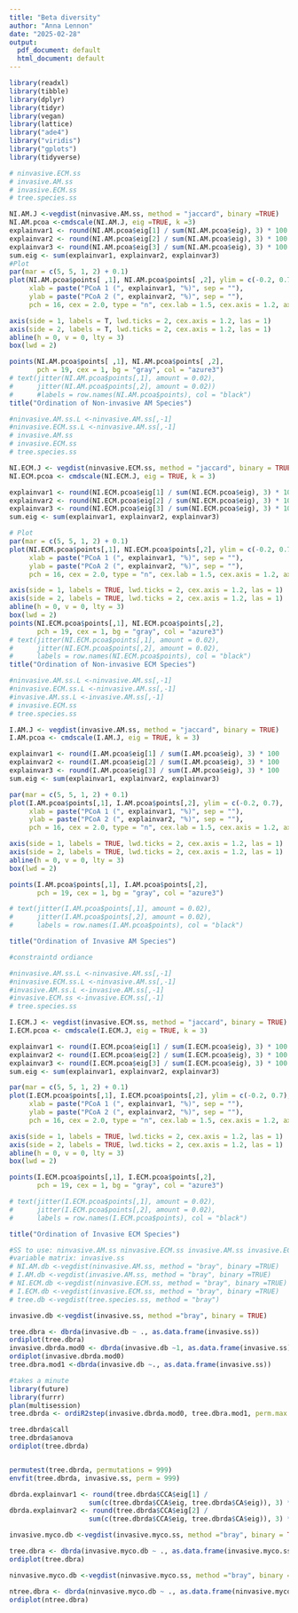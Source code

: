 ```yaml
---
title: "Beta diversity"
author: "Anna Lennon"
date: "2025-02-28"
output:
  pdf_document: default
  html_document: default
---
```

```r
library(readxl)
library(tibble)
library(dplyr)
library(tidyr)
library(vegan)
library(lattice)
library("ade4")
library("viridis")
library("gplots")
library(tidyverse)
```


```r
# ninvasive.ECM.ss
# invasive.AM.ss
# invasive.ECM.ss
# tree.species.ss

NI.AM.J <-vegdist(ninvasive.AM.ss, method = "jaccard", binary =TRUE)
NI.AM.pcoa <-cmdscale(NI.AM.J, eig =TRUE, k =3)
explainvar1 <- round(NI.AM.pcoa$eig[1] / sum(NI.AM.pcoa$eig), 3) * 100
explainvar2 <- round(NI.AM.pcoa$eig[2] / sum(NI.AM.pcoa$eig), 3) * 100
explainvar3 <- round(NI.AM.pcoa$eig[3] / sum(NI.AM.pcoa$eig), 3) * 100
sum.eig <- sum(explainvar1, explainvar2, explainvar3)
#Plot
par(mar = c(5, 5, 1, 2) + 0.1)
plot(NI.AM.pcoa$points[ ,1], NI.AM.pcoa$points[ ,2], ylim = c(-0.2, 0.7),
     xlab = paste("PCoA 1 (", explainvar1, "%)", sep = ""),
     ylab = paste("PCoA 2 (", explainvar2, "%)", sep = ""),
     pch = 16, cex = 2.0, type = "n", cex.lab = 1.5, cex.axis = 1.2, axes = FALSE)

axis(side = 1, labels = T, lwd.ticks = 2, cex.axis = 1.2, las = 1)
axis(side = 2, labels = T, lwd.ticks = 2, cex.axis = 1.2, las = 1)
abline(h = 0, v = 0, lty = 3)
box(lwd = 2)

points(NI.AM.pcoa$points[ ,1], NI.AM.pcoa$points[ ,2],
       pch = 19, cex = 1, bg = "gray", col = "azure3")
# text(jitter(NI.AM.pcoa$points[,1], amount = 0.02), 
#      jitter(NI.AM.pcoa$points[,2], amount = 0.02))
#      #labels = row.names(NI.AM.pcoa$points), col = "black")
title("Ordination of Non-invasive AM Species")

```


```r
#ninvasive.AM.ss.L <-ninvasive.AM.ss[,-1]
#ninvasive.ECM.ss.L <-ninvasive.AM.ss[,-1]
# invasive.AM.ss
# invasive.ECM.ss
# tree.species.ss

NI.ECM.J <- vegdist(ninvasive.ECM.ss, method = "jaccard", binary = TRUE)
NI.ECM.pcoa <- cmdscale(NI.ECM.J, eig = TRUE, k = 3)

explainvar1 <- round(NI.ECM.pcoa$eig[1] / sum(NI.ECM.pcoa$eig), 3) * 100
explainvar2 <- round(NI.ECM.pcoa$eig[2] / sum(NI.ECM.pcoa$eig), 3) * 100
explainvar3 <- round(NI.ECM.pcoa$eig[3] / sum(NI.ECM.pcoa$eig), 3) * 100
sum.eig <- sum(explainvar1, explainvar2, explainvar3)

# Plot
par(mar = c(5, 5, 1, 2) + 0.1)
plot(NI.ECM.pcoa$points[,1], NI.ECM.pcoa$points[,2], ylim = c(-0.2, 0.7),
     xlab = paste("PCoA 1 (", explainvar1, "%)", sep = ""),
     ylab = paste("PCoA 2 (", explainvar2, "%)", sep = ""),
     pch = 16, cex = 2.0, type = "n", cex.lab = 1.5, cex.axis = 1.2, axes = FALSE)

axis(side = 1, labels = TRUE, lwd.ticks = 2, cex.axis = 1.2, las = 1)
axis(side = 2, labels = TRUE, lwd.ticks = 2, cex.axis = 1.2, las = 1)
abline(h = 0, v = 0, lty = 3)
box(lwd = 2)
points(NI.ECM.pcoa$points[,1], NI.ECM.pcoa$points[,2],
       pch = 19, cex = 1, bg = "gray", col = "azure3")
# text(jitter(NI.ECM.pcoa$points[,1], amount = 0.02), 
#      jitter(NI.ECM.pcoa$points[,2], amount = 0.02), 
#      labels = row.names(NI.ECM.pcoa$points), col = "black")
title("Ordination of Non-invasive ECM Species")
```


```r
#ninvasive.AM.ss.L <-ninvasive.AM.ss[,-1]
#ninvasive.ECM.ss.L <-ninvasive.AM.ss[,-1]
#invasive.AM.ss.L <-invasive.AM.ss[,-1]
# invasive.ECM.ss
# tree.species.ss

I.AM.J <- vegdist(invasive.AM.ss, method = "jaccard", binary = TRUE)
I.AM.pcoa <- cmdscale(I.AM.J, eig = TRUE, k = 3)

explainvar1 <- round(I.AM.pcoa$eig[1] / sum(I.AM.pcoa$eig), 3) * 100
explainvar2 <- round(I.AM.pcoa$eig[2] / sum(I.AM.pcoa$eig), 3) * 100
explainvar3 <- round(I.AM.pcoa$eig[3] / sum(I.AM.pcoa$eig), 3) * 100
sum.eig <- sum(explainvar1, explainvar2, explainvar3)

par(mar = c(5, 5, 1, 2) + 0.1)
plot(I.AM.pcoa$points[,1], I.AM.pcoa$points[,2], ylim = c(-0.2, 0.7),
     xlab = paste("PCoA 1 (", explainvar1, "%)", sep = ""),
     ylab = paste("PCoA 2 (", explainvar2, "%)", sep = ""),
     pch = 16, cex = 2.0, type = "n", cex.lab = 1.5, cex.axis = 1.2, axes = FALSE)

axis(side = 1, labels = TRUE, lwd.ticks = 2, cex.axis = 1.2, las = 1)
axis(side = 2, labels = TRUE, lwd.ticks = 2, cex.axis = 1.2, las = 1)
abline(h = 0, v = 0, lty = 3)
box(lwd = 2)

points(I.AM.pcoa$points[,1], I.AM.pcoa$points[,2],
       pch = 19, cex = 1, bg = "gray", col = "azure3")

# text(jitter(I.AM.pcoa$points[,1], amount = 0.02), 
#      jitter(I.AM.pcoa$points[,2], amount = 0.02), 
#      labels = row.names(I.AM.pcoa$points), col = "black")

title("Ordination of Invasive AM Species")

```

```r
#constraintd ordiance 

#ninvasive.AM.ss.L <-ninvasive.AM.ss[,-1]
#ninvasive.ECM.ss.L <-ninvasive.AM.ss[,-1]
#invasive.AM.ss.L <-invasive.AM.ss[,-1]
#invasive.ECM.ss <-invasive.ECM.ss[,-1]
# tree.species.ss

I.ECM.J <- vegdist(invasive.ECM.ss, method = "jaccard", binary = TRUE)
I.ECM.pcoa <- cmdscale(I.ECM.J, eig = TRUE, k = 3)

explainvar1 <- round(I.ECM.pcoa$eig[1] / sum(I.ECM.pcoa$eig), 3) * 100
explainvar2 <- round(I.ECM.pcoa$eig[2] / sum(I.ECM.pcoa$eig), 3) * 100
explainvar3 <- round(I.ECM.pcoa$eig[3] / sum(I.ECM.pcoa$eig), 3) * 100
sum.eig <- sum(explainvar1, explainvar2, explainvar3)

par(mar = c(5, 5, 1, 2) + 0.1)
plot(I.ECM.pcoa$points[,1], I.ECM.pcoa$points[,2], ylim = c(-0.2, 0.7),
     xlab = paste("PCoA 1 (", explainvar1, "%)", sep = ""),
     ylab = paste("PCoA 2 (", explainvar2, "%)", sep = ""),
     pch = 16, cex = 2.0, type = "n", cex.lab = 1.5, cex.axis = 1.2, axes = FALSE)

axis(side = 1, labels = TRUE, lwd.ticks = 2, cex.axis = 1.2, las = 1)
axis(side = 2, labels = TRUE, lwd.ticks = 2, cex.axis = 1.2, las = 1)
abline(h = 0, v = 0, lty = 3)
box(lwd = 2)

points(I.ECM.pcoa$points[,1], I.ECM.pcoa$points[,2],
       pch = 19, cex = 1, bg = "gray", col = "azure3")

# text(jitter(I.ECM.pcoa$points[,1], amount = 0.02), 
#      jitter(I.ECM.pcoa$points[,2], amount = 0.02), 
#      labels = row.names(I.ECM.pcoa$points), col = "black")

title("Ordination of Invasive ECM Species")
```

```r
#SS to use: ninvasive.AM.ss ninvasive.ECM.ss invasive.AM.ss invasive.ECM.ss
#variable matrix: invasive.ss
# NI.AM.db <-vegdist(ninvasive.AM.ss, method = "bray", binary =TRUE)
# I.AM.db <-vegdist(invasive.AM.ss, method = "bray", binary =TRUE)
# NI.ECM.db <-vegdist(ninvasive.ECM.ss, method = "bray", binary =TRUE)
# I.ECM.db <-vegdist(invasive.ECM.ss, method = "bray", binary =TRUE)
# tree.db <-vegdist(tree.species.ss, method = "bray")

invasive.db <-vegdist(invasive.ss, method ="bray", binary = TRUE)

tree.dbra <- dbrda(invasive.db ~ ., as.data.frame(invasive.ss))
ordiplot(tree.dbra)
invasive.dbrda.mod0 <- dbrda(invasive.db ~1, as.data.frame(invasive.ss))
ordiplot(invasive.dbrda.mod0)
tree.dbra.mod1 <-dbrda(invasive.db ~., as.data.frame(invasive.ss))

#takes a minute
library(future)
library(furrr)
plan(multisession) 
tree.dbrda <- ordiR2step(invasive.dbrda.mod0, tree.dbra.mod1, perm.max =100)

tree.dbrda$call
tree.dbrda$anova
ordiplot(tree.dbrda)


permutest(tree.dbrda, permutations = 999)
envfit(tree.dbrda, invasive.ss, perm = 999)

dbrda.explainvar1 <- round(tree.dbrda$CCA$eig[1] / 
                    sum(c(tree.dbrda$CCA$eig, tree.dbrda$CA$eig)), 3) * 100
dbrda.explainvar2 <- round(tree.dbrda$CCA$eig[2] / 
                    sum(c(tree.dbrda$CCA$eig, tree.dbrda$CA$eig)), 3) * 100

```

```r
invasive.myco.db <-vegdist(invasive.myco.ss, method ="bray", binary = TRUE)

tree.dbra <- dbrda(invasive.myco.db ~ ., as.data.frame(invasive.myco.ss))
ordiplot(tree.dbra)

ninvasive.myco.db <-vegdist(ninvasive.myco.ss, method ="bray", binary = TRUE)

ntree.dbra <- dbrda(ninvasive.myco.db ~ ., as.data.frame(ninvasive.myco.ss))
ordiplot(ntree.dbra)
  
```
